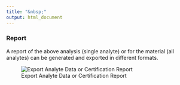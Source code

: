 ```yaml
---
title: "&nbsp;"
output: html_document
---
```

### Report

A report of the above analysis (single analyte) or for the material (all analytes) can be generated and exported in different formats.

![Export Analyte Data or Certification Report](C_Modul_Report.png)

